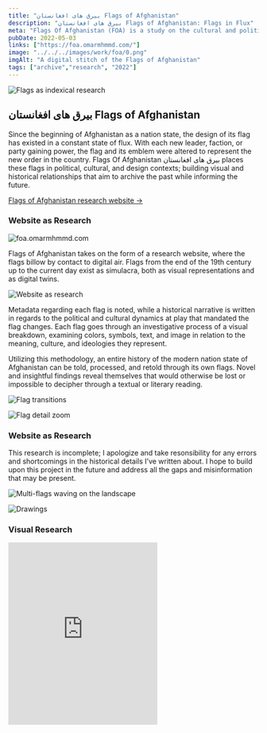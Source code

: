 ```yaml
---
title: "بيرق هاى افغانستان Flags of Afghanistan" 
description: "بيرق هاى افغانستان Flags of Afghanistan: Flags in Flux"
meta: "Flags Of Afghanistan (FOA) is a study on the cultural and political implications flag design had on Afghanistan since the beginning of the 20th century."
pubDate: 2022-05-03
links: ["https://foa.omarmhmmd.com/"]
image: "../../../images/work/foa/0.png"
imgAlt: "A digital stitch of the Flags of Afghanistan"
tags: ["archive","research", "2022"]
---
```

![Flags as indexical research](../../../images/work/foa/gif-1.gif)

## بيرق هاى افغانستان Flags of Afghanistan 
Since the beginning of Afghanistan as a nation state, the design of its flag has existed in a constant state of flux. With each new leader, faction, or party gaining power, the flag and its emblem were altered to represent the new order in the country. Flags Of Afghanistan بيرق هاى افغانستان places these flags in political, cultural, and design contexts; building visual and historical relationships that aim to archive the past while informing the future.

[Flags of Afghanistan research website →](https://foa.omarmhmmd.com/)

### Website as Research
![foa.omarmhmmd.com](../../../images/work/foa/web.png) 

Flags of Afghanistan takes on the form of a research website, where the flags billow by contact to digital air. Flags from the end of the 19th century up to the current day exist as simulacra, both as visual representations and as digital twins. 

![Website as research](../../../images/work/foa/web-2.png) 

Metadata regarding each flag is noted, while a historical narrative is written in regards to the political and cultural dynamics at play that mandated the flag changes. Each flag goes through an investigative process of a visual breakdown, examining colors, symbols, text, and image in relation to the meaning, culture, and ideologies they represent.

Utilizing this methodology, an entire history of the modern nation state of Afghanistan can be told, processed, and retold through its own flags. Novel and insightful findings reveal themselves that would otherwise be lost or impossible to decipher through a textual or literary reading.

![Flag transitions](../../../images/work/foa/gif-2.gif) 

![Flag detail zoom](../../../images/work/foa/gif-3.gif) 

### Website as Research
This research is incomplete; I apologize and take resonsibility for any errors and shortcomings in the historical details I’ve written about. I hope to build upon this project in the future and address all the gaps and misinformation that may be present. 



![Multi-flags waving on the landscape](../../../images/work/foa/gif-4.gif) 

![Drawings](../../../images/work/foa/drawing.png) 

### Visual Research
<iframe 
  width="auto" 
  height="367" 
  src="https://www.are.na/omar-mhmmd/flags-of-afghanistan/embed" title="Omar Mohammad's Are.na channel Flags of Afghanistan"
  frameborder="0" 
  allow="accelerometer; autoplay; clipboard-write; encrypted-media; gyroscope; picture-in-picture" 
  allowfullscreen
/>
` `

**Omar Mohammad\
Berkeley, December 2022** 

